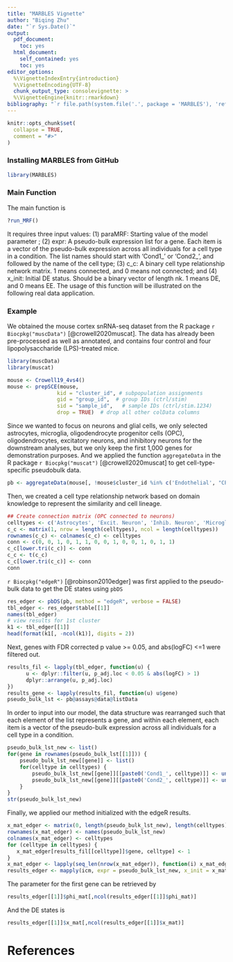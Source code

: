 ```yaml
---
title: "MARBLES Vignette"
author: "Biqing Zhu"
date: "`r Sys.Date()`"
output:
  pdf_document:
    toc: yes
  html_document:
    self_contained: yes
    toc: yes
editor_options: 
  %\VignetteIndexEntry{introduction}
  %\VignetteEncoding{UTF-8}
  chunk_output_type: consolevignette: >
  %\VignetteEngine{knitr::rmarkdown}
bibliography: "`r file.path(system.file('.', package = 'MARBLES'), 'refs.bib')`"
---
```


<!--
%\VignetteEngine{knitr::rmarkdown}
%\VignetteIndexEntry{MARBLES Vignette}
-->

```r
knitr::opts_chunk$set(
  collapse = TRUE,
  comment = "#>"
)
```

### Installing MARBLES from GitHub

```r
library(MARBLES)
```

### Main Function

The main function is

```r
?run_MRF()
```

It requires three input values: (1) paraMRF: Starting value of the model parameter \Phi; (2) expr: A pseudo-bulk expression list for a gene. Each item is a vector of the pseudo-bulk expression across all individuals for a cell type in a condition. The list names should start with 'Cond1_' or 'Cond2_', and followed by the name of the cell type; (3) c_c: A binary cell type relationship network matrix. 1 means connected, and 0 means not connected; and (4) x_init: Initial DE status. Should be a binary vector of length nk. 1 means DE, and 0 means EE. The usage of this function will be illustrated on the following real data application.

### Example

We obtained the mouse cortex snRNA-seq dataset from the R package `r Biocpkg("muscData")` [@crowell2020muscat]. The data has already been pre-processed as well as annotated, and contains four control and four lipopolysaccharide (LPS)-treated mice.
```r
library(muscData)
library(muscat)

mouse <- Crowell19_4vs4()
mouse <- prepSCE(mouse, 
                kid = "cluster_id", # subpopulation assignments
                gid = "group_id",  # group IDs (ctrl/stim)
                sid = "sample_id",   # sample IDs (ctrl/stim.1234)
                drop = TRUE)  # drop all other colData columns
```

Since we wanted to focus on neurons and glial cells, we only selected astrocytes, microglia, oligodendrocyte progenitor cells (OPC), oligodendrocytes, excitatory neurons, and inhibitory neurons for the downstream analyses, but we only keep the first 1,000 genes for demonstration purposes. And we applied the function `aggregateData` in the R package `r Biocpkg("muscat")` [@crowell2020muscat] to get cell-type-specific pseudobulk data.

```r
pb <- aggregateData(mouse[, !mouse$cluster_id %in% c('Endothelial', "CPE cells")])
```

Then, we created a cell type relationship network based on domain knowledge to represent the similarity and cell lineage.

```r
## Create connection matrix (OPC connected to neurons)
celltypes <- c('Astrocytes', 'Excit. Neuron', 'Inhib. Neuron', 'Microglia', 'Oligodendrocytes', 'OPC')
c_c <- matrix(1, nrow = length(celltypes), ncol = length(celltypes))
rownames(c_c) <- colnames(c_c) <- celltypes
conn <- c(0, 0, 1, 0, 1, 1, 0, 0, 1, 0, 0, 1, 0, 1, 1)
c_c[lower.tri(c_c)] <- conn
c_c <- t(c_c)
c_c[lower.tri(c_c)] <- conn
conn
```

`r Biocpkg("edgeR")` [@robinson2010edger] was first applied to the pseudo-bulk data to get the DE states using `pbDS`
```r
res_edger <- pbDS(pb, method = "edgeR", verbose = FALSE)
tbl_edger <- res_edger$table[[1]]
names(tbl_edger)
# view results for 1st cluster
k1 <- tbl_edger[[1]]
head(format(k1[, -ncol(k1)], digits = 2))
```

Next, genes with FDR corrected p value >= 0.05, and abs(logFC) <=1 were filtered out.
```r
results_fil <- lapply(tbl_edger, function(u) {
      u <- dplyr::filter(u, p_adj.loc < 0.05 & abs(logFC) > 1)
      dplyr::arrange(u, p_adj.loc)
})
results_gene <- lapply(results_fil, function(u) u$gene)
pseudo_bulk_lst <- pb@assays@data@listData
```

In order to input into our model, the data structure was rearranged such that each element of the list represents a gene, and within each element, each item is a vector of the pseudo-bulk expression across all individuals for a cell type in a condition.

```r
pseudo_bulk_lst_new <- list()
for(gene in rownames(pseudo_bulk_lst[[1]])) {
    pseudo_bulk_lst_new[[gene]] <- list()
    for(celltype in celltypes) {
        pseudo_bulk_lst_new[[gene]][[paste0('Cond1_', celltype)]] <- unlist(pseudo_bulk_lst[[celltype]][gene, 1:4])
        pseudo_bulk_lst_new[[gene]][[paste0('Cond2_', celltype)]] <- unlist(pseudo_bulk_lst[[celltype]][gene, 5:8])
    }
}
str(pseudo_bulk_lst_new)
```

Finally, we applied our method initialized with the edgeR results.

```r
x_mat_edger <- matrix(0, length(pseudo_bulk_lst_new), length(celltypes))
rownames(x_mat_edger) <- names(pseudo_bulk_lst_new)
colnames(x_mat_edger) <- celltypes
for (celltype in celltypes) {
   x_mat_edger[results_fil[[celltype]]$gene, celltype] <- 1
}
x_mat_edger <- lapply(seq_len(nrow(x_mat_edger)), function(i) x_mat_edger[i,])
results_edger <- mapply(icm, expr = pseudo_bulk_lst_new, x_init = x_mat_edger, MoreArgs = list(paraMRF = c(0, 2), distr = 'PG', c_c = c_c), SIMPLIFY = FALSE)
```
The \Phi parameter for the first gene can be retrieved by 

```r
results_edger[[1]]$phi_mat[,ncol(results_edger[[1]]$phi_mat)]
```

And the DE states is

```r
results_edger[[1]]$x_mat[,ncol(results_edger[[1]]$x_mat)]
```

# References